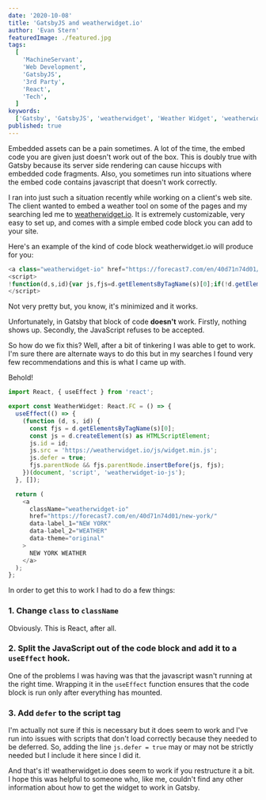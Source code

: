 ```yaml
---
date: '2020-10-08'
title: 'GatsbyJS and weatherwidget.io'
author: 'Evan Stern'
featuredImage: ./featured.jpg
tags:
  [
    'MachineServant',
    'Web Development',
    'GatsbyJS',
    '3rd Party',
    'React',
    'Tech',
  ]
keywords:
  ['Gatsby', 'GatsbyJS', 'weatherwidget', 'Weather Widget', 'weatherwidget.io']
published: true
---
```


Embedded assets can be a pain sometimes. A lot of the time, the embed code
you are given just doesn't work out of the box. This is doubly true with
Gatsby because its server side rendering can cause hiccups with embedded
code fragments. Also, you sometimes run into situations where the embed code
contains javascript that doesn't work correctly.

I ran into just such a situation recently while working on a client's web
site. The client wanted to embed a weather tool on some of the pages and my
searching led me to [weatherwidget.io](https://weatherwidget.io). It is
extremely customizable, very easy to set up, and comes with a simple embed
code block you can add to your site.

Here's an example of the kind of code block weatherwidget.io will produce for
you:

```javascript
<a class="weatherwidget-io" href="https://forecast7.com/en/40d71n74d01/new-york/" data-label_1="NEW YORK" data-label_2="WEATHER" data-theme="original" >NEW YORK WEATHER</a>
<script>
!function(d,s,id){var js,fjs=d.getElementsByTagName(s)[0];if(!d.getElementById(id)){js=d.createElement(s);js.id=id;js.src='https://weatherwidget.io/js/widget.min.js';fjs.parentNode.insertBefore(js,fjs);}}(document,'script','weatherwidget-io-js');
</script>
```

Not very pretty but, you know, it's minimized and it works.

Unfortunately, in Gatsby that block of code **doesn't** work. Firstly,
nothing shows up. Secondly, the JavaScript refuses to be accepted.

So how do we fix this? Well, after a bit of tinkering I was able to get to
work. I'm sure there are alternate ways to do this but in my searches I found
very few recommendations and this is what I came up with.

Behold!

```typescript
import React, { useEffect } from 'react';

export const WeatherWidget: React.FC = () => {
  useEffect(() => {
    (function (d, s, id) {
      const fjs = d.getElementsByTagName(s)[0];
      const js = d.createElement(s) as HTMLScriptElement;
      js.id = id;
      js.src = 'https://weatherwidget.io/js/widget.min.js';
      js.defer = true;
      fjs.parentNode && fjs.parentNode.insertBefore(js, fjs);
    })(document, 'script', 'weatherwidget-io-js');
  }, []);

  return (
    <a
      className="weatherwidget-io"
      href="https://forecast7.com/en/40d71n74d01/new-york/"
      data-label_1="NEW YORK"
      data-label_2="WEATHER"
      data-theme="original"
    >
      NEW YORK WEATHER
    </a>
  );
};
```

In order to get this to work I had to do a few things:

### 1. Change `class` to `className`

Obviously. This is React, after all.

### 2. Split the JavaScript out of the code block and add it to a `useEffect` hook.

One of the problems I was having was that the javascript wasn't running at
the right time. Wrapping it in the `useEffect` function ensures that the code
block is run only after everything has mounted.

### 3. Add `defer` to the script tag

I'm actually not sure if this is necessary but it does seem to work and I've
run into issues with scripts that don't load correctly because they needed to
be deferred. So, adding the line `js.defer = true` may or may not be strictly
needed but I include it here since I did it.

And that's it! weatherwidget.io does seem to work if you restructure it a
bit. I hope this was helpful to someone who, like me, couldn't find any other
information about how to get the widget to work in Gatsby.
